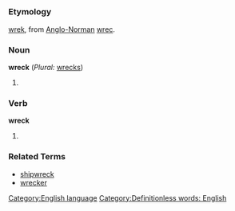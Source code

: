 =={{en}}==
[[Category:English language]]
===Etymology===
{{enm}} [[wrek]], from [[w:Anglo-Norman language|Anglo-Norman]] [[wrec]].
===Noun===
'''wreck''' (''Plural:'' [[wrecks]])

#{{stub}}
===Verb===
'''wreck'''

#{{stub}}
===Related Terms===
*[[shipwreck]]
*[[wrecker]]

[[Category:Definitionless words: English]]
